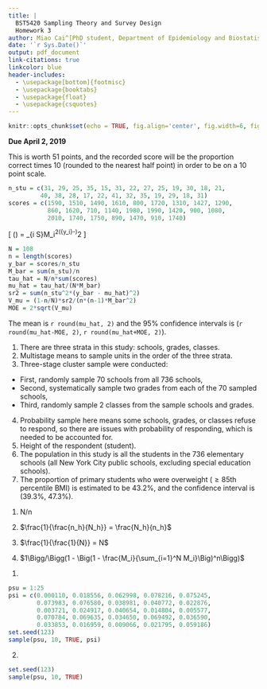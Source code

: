 ```yaml
---
title: |
  BST5420 Sampling Theory and Survey Design
  Homework 3
author: Miao Cai^[PhD student, Department of Epidemiology and Biostatistics, College for Public Health and Social Justice, Saint Louis University. Email address [miao.cai@slu.edu](miao.cai@slu.edu)]
date: '`r Sys.Date()`'
output: pdf_document
link-citations: true
linkcolor: blue
header-includes:
  - \usepackage[bottom]{footmisc}
  - \usepackage{booktabs}
  - \usepackage{float}
  - \usepackage{csquotes}
---
```


```r
knitr::opts_chunk$set(echo = TRUE, fig.align='center', fig.width=6, fig.asp=0.618,fig.pos = 'H')
```

**Due April 2, 2019**

This is worth 51 points, and the recorded score will be the proportion correct times 10 (rounded to the nearest half point) in order to be on a 10 point scale.

\fbox{\begin{minipage}{\linewidth}
\textbf{1. (12 Points)} A researcher developed a test designed to measure the degree of awareness of current public health events. She wants to estimate the average score that would be achieved on this test by all students in a certain high school. The administration at the school will not allow the experimenter to randomly select students from classes in session, but it will allow her to interrupt a small number of classes for the purpose of giving the test to every member of the class. Thus, the experimenter selects 25 classes at random from the 108 classes in session at a particular hour. The test is given to each member of the sampled classes, with results as shown in the table below. Estimate the mean score that would be achieved on the test by all students in the school. Also, give an approximate 95\% confidence interval for the mean.
\end{minipage}}

```r
n_stu = c(31, 29, 25, 35, 15, 31, 22, 27, 25, 19, 30, 18, 21, 
         40, 38, 28, 17, 22, 41, 32, 35, 19, 29, 18, 31)
scores = c(1590, 1510, 1490, 1610, 800, 1720, 1310, 1427, 1290,
           860, 1620, 710, 1140, 1980, 1990, 1420, 900, 1080, 
           2010, 1740, 1750, 890, 1470, 910, 1740)
```

\begin{align*}
\hat{\mu} & = \frac{\hat{\tau}}{NM}\\
\hat{\tau} & = \frac{N}{n}\sum_{i \in S}\tau_i
\end{align*}

\[
\hat{V}(\hat{\mu}) = \frac{1-\frac{n}{N}}{n\bar{M}^2}\frac{1}{n-1}\sum_{i \in S}M_i^2(\bar{y_i}-\hat{\mu})^2
\]

```r
N = 108
n = length(scores)
y_bar = scores/n_stu
M_bar = sum(n_stu)/n
tau_hat = N/n*sum(scores)
mu_hat = tau_hat/(N*M_bar)
sr2 = sum(n_stu^2*(y_bar - mu_hat)^2)
V_mu = (1-n/N)*sr2/(n*(n-1)*M_bar^2)
MOE = 2*sqrt(V_mu)
```

The mean is `r round(mu_hat, 2)` and the 95% confidence intervals is (`r round(mu_hat-MOE, 2)`, `r round(mu_hat+MOE, 2)`).

\newpage


\fbox{\begin{minipage}{\linewidth}
\textbf{2. (21 Points)} Read the paper: \textit{Thorpe, Lorna E., et al. "Childhood obesity in New York City elementary school students." American Journal of Public Health 94.9 (2004): 1496-1500.} This can be obtained by searching “thorpe childhood obesity new york” at scholar.google.com.\\

The authors say “This height-and-weight survey was conducted with a stratified, multistage, probability sample of elementary public school children in New York City.”\\

\begin{enumerate}
\item Describe what "stratification" means in this context. What are the strata?
\item Describe what multistage means in this context. Within each stratum, what is the design of the sampling plan?
\item Describe the levels of the sampling design from part (b). (For example, "four-stage cluster sample where a sample of BLANK psus is selected from BLANK; then from each BLANK a sample of BLANK from ...")
\item Describe what probability sample means in this context.
\item Describe one of the response variables in this study.
\item What is the population in this study?
\item Describe one parameter that is estimated (e.g., mean, total, proportion). Give its point estimate and margin of error.
\end{enumerate}

\end{minipage}}

1. There are three strata in this study: schools, grades, classes.
2. Multistage means to sample units in the order of the three strata.
3. Three-stage cluster sample were conducted:
  + First, randomly sample 70 schools from all 736 schools,
  + Second, systematically sample two grades from each of the 70 sampled schools,
  + Third, randomly sample 2 classes from the sample schools and grades.
4. Probability sample here means some schools, grades, or classes refuse to respond, so there are issues with probability of responding, which is needed to be accounted for.
5. Height of the respondent (student). 
6. The population in this study is all the students in the 736 elementary schools (all New York City public schools, excluding special education schools).
7. The proportion of primary students who were overweight ($\geq 85$th percentile BMI) is estimated to be 43.2%, and the confidence interval is (39.3%, 47.3%).

\newpage






\fbox{\begin{minipage}{\linewidth}
\textbf{3. (12 Points)} Determine the sampling weights for the following sampling plans.

\begin{enumerate}
\item A simple random sample of size n from a population of size $N$.
\item A stratified random sample where for stratum $h (h = 1, 2, \dots, H)$ , $n_h$ units are selected from the $N_h$ items in.
\item A one-stage cluster sample with notation given on p. 169, where each cluster is selected with equal probability.
\item A one-stage cluster sample where the probability of selecting a cluster is proportional to the cluster size, and clusters are selected with replacement.
\end{enumerate}

\end{minipage}}

1. N/n

2. $\frac{1}{\frac{n_h}{N_h}} = \frac{N_h}{n_h}$

3. $\frac{1}{\frac{1}{N}} = N$

4. $1\Bigg/\Bigg(1 - \Big(1 - \frac{M_i}{\sum_{i=1}^N M_i}\Big)^n\Bigg)$


\newpage






\fbox{\begin{minipage}{\linewidth}
\textbf{4. (6 Points)} Read problem 2 on pp. 267-268.

\begin{enumerate}
\item Don’t work out the problem as stated in the book, but rather, use R to select a sample of size 10 with replacement using the probabilities $\psi_i$. Show your R code.
\item Ignoring the probabilities $\psi_i$ use R to select a sample of size 10 with replacement. Show your R code.
\end{enumerate}
\end{minipage}}

1. 
```r
psu = 1:25
psi = c(0.000110, 0.018556, 0.062998, 0.078216, 0.075245, 
        0.073983, 0.076580, 0.038981, 0.040772, 0.022876, 
        0.003721, 0.024917, 0.040654, 0.014804, 0.005577, 
        0.070784, 0.069635, 0.034650, 0.069492, 0.036590, 
        0.033853, 0.016959, 0.009066, 0.021795, 0.059186)
set.seed(123)
sample(psu, 10, TRUE, psi)
```

2. 

```r
set.seed(123)
sample(psu, 10, TRUE)
```






